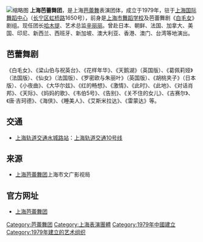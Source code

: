 [[File:2019-05-16_-_Echoes_of_Eternity_in_Moscow_-_Photo_3.jpg|缩略图]]
'''上海芭蕾舞团'''，是上海[[芭蕾舞|芭蕾舞]]表演团体，成立于1979年，驻于[[上海国际舞蹈中心|上海国际舞蹈中心]]（[[长宁区|长宁区]][[虹桥路|虹桥路]]1650号），前身是[[上海市舞蹈学校|上海市舞蹈学校]]及芭蕾舞剧《[[白毛女|白毛女]]》剧组。现任团长[[哈木提|哈木提]]、艺术总监[[辛丽丽|辛丽丽]]。曾赴日本、朝鲜、法国、加拿大、美国、印尼、新西兰、西班牙、新加坡、澳大利亚、香港、澳门、台湾等地演出。

==芭蕾舞剧==
《白毛女》、《梁山伯与祝英台》、《花样年华》、《天鹅湖》（英国版）、《葛佩莉娅》（法国版）、《仙女》（法国版）、《罗密欧与朱丽叶》（英国版）、《胡桃夹子》（日本版）、《小夜曲》、《大华尔兹》、《红的畅想》、《激情》、《此时》、《此地》、《对话肖邦》、《天际》、《妈妈的歌》、《韦伯5号》、《告别》、《关不住的女儿》、《吉赛尔》、《唐·吉珂德》、《海侠》、《睡美人》、《艾斯米拉达》、《雷蒙达》等。 

==交通==
* [[上海轨道交通|上海轨道交通]][[水城路站|水城路站]]：[[上海轨道交通10号线|上海轨道交通10号线]]

==来源==
*[https://web.archive.org/web/20150619182918/http://wgj.sh.gov.cn/node2/node741/node751/node874/userobject1ai60557.html  上海芭蕾舞团]上海市文广影视局 

==官方网址==
*[http://www.shanghaiballet.com 上海芭蕾舞团]{{Wayback|url=http://www.shanghaiballet.com/ |date=20131118210648 }}

[[Category:芭蕾舞团|Category:芭蕾舞团]]
[[Category:上海表演團體|Category:上海表演團體]]
[[Category:1979年中國建立|Category:1979年中國建立]]
[[Category:1979年建立的艺术组织|Category:1979年建立的艺术组织]]